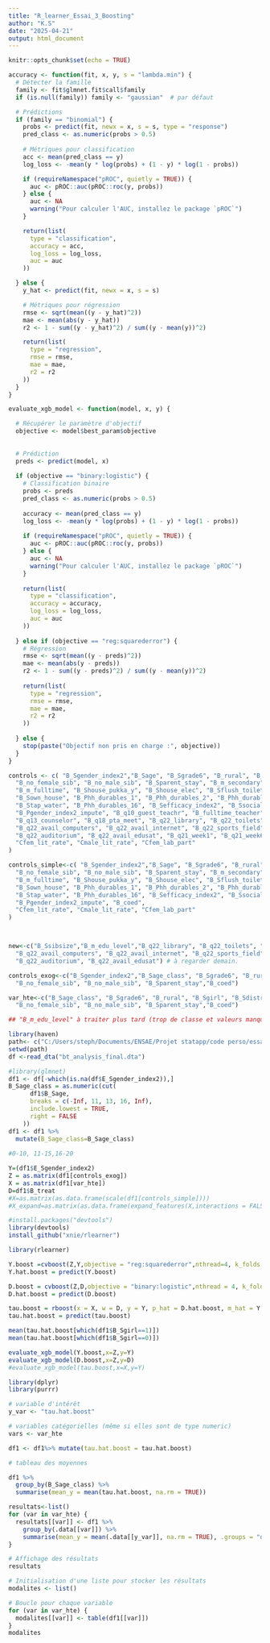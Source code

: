 ---
title: "R_learner_Essai_3_Boosting"
author: "K.S"
date: "2025-04-21"
output: html_document
---

```{r setup, include=FALSE}
knitr::opts_chunk$set(echo = TRUE)
```

```{r}
accuracy <- function(fit, x, y, s = "lambda.min") {
  # Détecter la famille
  family <- fit$glmnet.fit$call$family
  if (is.null(family)) family <- "gaussian"  # par défaut

  # Prédictions
  if (family == "binomial") {
    probs <- predict(fit, newx = x, s = s, type = "response")
    pred_class <- as.numeric(probs > 0.5)
    
    # Métriques pour classification
    acc <- mean(pred_class == y)
    log_loss <- -mean(y * log(probs) + (1 - y) * log(1 - probs))

    if (requireNamespace("pROC", quietly = TRUE)) {
      auc <- pROC::auc(pROC::roc(y, probs))
    } else {
      auc <- NA
      warning("Pour calculer l'AUC, installez le package `pROC`")
    }

    return(list(
      type = "classification",
      accuracy = acc,
      log_loss = log_loss,
      auc = auc
    ))

  } else {
    y_hat <- predict(fit, newx = x, s = s)

    # Métriques pour régression
    rmse <- sqrt(mean((y - y_hat)^2))
    mae <- mean(abs(y - y_hat))
    r2 <- 1 - sum((y - y_hat)^2) / sum((y - mean(y))^2)

    return(list(
      type = "regression",
      rmse = rmse,
      mae = mae,
      r2 = r2
    ))
  }
}
```

```{r}
evaluate_xgb_model <- function(model, x, y) {

  # Récupérer le paramètre d'objectif
  objective <- model$best_param$objective
  
  
  # Prédiction
  preds <- predict(model, x)
  
  if (objective == "binary:logistic") {
    # Classification binaire
    probs <- preds
    pred_class <- as.numeric(probs > 0.5)
    
    accuracy <- mean(pred_class == y)
    log_loss <- -mean(y * log(probs) + (1 - y) * log(1 - probs))
    
    if (requireNamespace("pROC", quietly = TRUE)) {
      auc <- pROC::auc(pROC::roc(y, probs))
    } else {
      auc <- NA
      warning("Pour calculer l'AUC, installez le package `pROC`")
    }
    
    return(list(
      type = "classification",
      accuracy = accuracy,
      log_loss = log_loss,
      auc = auc
    ))
    
  } else if (objective == "reg:squarederror") {
    # Régression
    rmse <- sqrt(mean((y - preds)^2))
    mae <- mean(abs(y - preds))
    r2 <- 1 - sum((y - preds)^2) / sum((y - mean(y))^2)
    
    return(list(
      type = "regression",
      rmse = rmse,
      mae = mae,
      r2 = r2
    ))
    
  } else {
    stop(paste("Objectif non pris en charge :", objective))
  }
}
```



```{r}
controls <- c( "B_Sgender_index2","B_Sage", "B_Sgrade6", "B_rural", "B_Sgirl", "B_Sdistrict", "B_Scaste_sc", "B_Scaste_st", "B_Smuslim",
  "B_no_female_sib", "B_no_male_sib", "B_Sparent_stay", "B_m_secondary", "B_m_parttime",
  "B_m_fulltime", "B_Shouse_pukka_y", "B_Shouse_elec", "B_Sflush_toilet", "B_Snonflush_toilet",
  "B_Sown_house", "B_Phh_durables_1", "B_Phh_durables_2", "B_Phh_durables_7", "B_Snewspaper_house",
  "B_Stap_water", "B_Phh_durables_16", "B_Sefficacy_index2", "B_Ssocial_scale",
  "B_Pgender_index2_impute", "B_q10_guest_teachr", "B_fulltime_teacher", "B_pct_female_teacher",
  "B_q13_counselor", "B_q18_pta_meet", "B_q22_library", "B_q22_toilets", "B_q22_electricity",
  "B_q22_avail_computers", "B_q22_avail_internet", "B_q22_sports_field", "B_q22_mid_meal",
  "B_q22_auditorium", "B_q22_avail_edusat", "B_q21_week1", "B_q21_week6", "B_coed",
  "Cfem_lit_rate", "Cmale_lit_rate", "Cfem_lab_part"
)

controls_simple<-c( "B_Sgender_index2","B_Sage", "B_Sgrade6", "B_rural", "B_Sgirl", "B_Sdistrict", "B_Scaste_sc", "B_Scaste_st", "B_Smuslim",
  "B_no_female_sib", "B_no_male_sib", "B_Sparent_stay", "B_m_secondary", "B_m_parttime",
  "B_m_fulltime", "B_Shouse_pukka_y", "B_Shouse_elec", "B_Sflush_toilet", "B_Snonflush_toilet",
  "B_Sown_house", "B_Phh_durables_1", "B_Phh_durables_2", "B_Phh_durables_7", "B_Snewspaper_house",
  "B_Stap_water", "B_Phh_durables_16", "B_Sefficacy_index2", "B_Ssocial_scale",
  "B_Pgender_index2_impute", "B_coed",
  "Cfem_lit_rate", "Cmale_lit_rate", "Cfem_lab_part"
)



new<-c("B_Ssibsize","B_m_edu_level","B_q22_library", "B_q22_toilets", "B_q22_electricity",
  "B_q22_avail_computers", "B_q22_avail_internet", "B_q22_sports_field", "B_q22_mid_meal",
  "B_q22_auditorium", "B_q22_avail_edusat") # à regarder demain.

controls_exog<-c("B_Sgender_index2","B_Sage_class", "B_Sgrade6", "B_rural", "B_Sgirl", "B_Sdistrict", "B_Scaste_sc", "B_Scaste_st", "B_Smuslim",
  "B_no_female_sib", "B_no_male_sib", "B_Sparent_stay","B_coed")

var_hte<-c("B_Sage_class", "B_Sgrade6", "B_rural", "B_Sgirl", "B_Sdistrict", "B_Scaste_sc", "B_Scaste_st", "B_Smuslim",
  "B_no_female_sib", "B_no_male_sib", "B_Sparent_stay","B_coed")

## "B_m_edu_level" à traiter plus tard (trop de classe et valeurs manquantes aussi)

```

```{r}
library(haven)
path<- c("C:/Users/steph/Documents/ENSAE/Projet statapp/code perso/essai R")
setwd(path)
df <-read_dta("bt_analysis_final.dta")
```

```{r}
#library(glmnet)
df1 <- df[-which(is.na(df$E_Sgender_index2)),]
B_Sage_class = as.numeric(cut(
      df1$B_Sage,
      breaks = c(-Inf, 11, 13, 16, Inf),
      include.lowest = TRUE,
      right = FALSE
    ))
df1 <- df1 %>%
  mutate(B_Sage_class=B_Sage_class)
  
#0-10, 11-15,16-20

```

```{r}
Y=(df1$E_Sgender_index2)
Z = as.matrix(df1[controls_exog])
X = as.matrix(df1[var_hte])
D=df1$B_treat
#X=as.matrix(as.data.frame(scale(df1[controls_simple])))
#X_expand=as.matrix(as.data.frame(expand_features(X,interactions = FALSE)))
```


```{r}
#install.packages("devtools") 
library(devtools) 
install_github("xnie/rlearner")
```

```{r}
library(rlearner)
```

```{r}
Y.boost =cvboost(Z,Y,objective = "reg:squarederror",nthread=4, k_folds = 5,ntrees_max = 1000)
Y.hat.boost = predict(Y.boost)

D.boost = cvboost(Z,D,objective = "binary:logistic",nthread = 4, k_folds = 5,ntrees_max = 500)
D.hat.boost = predict(D.boost)

tau.boost = rboost(x = X, w = D, y = Y, p_hat = D.hat.boost, m_hat = Y.hat.boost, nthread = 4,ntrees_max = 750)
tau.hat.boost = predict(tau.boost)

```

```{r}
mean(tau.hat.boost[which(df1$B_Sgirl==1)])
mean(tau.hat.boost[which(df1$B_Sgirl==0)])
```

```{r}
evaluate_xgb_model(Y.boost,x=Z,y=Y)
evaluate_xgb_model(D.boost,x=Z,y=D)
#evaluate_xgb_model(tau.boost,x=X,y=Y)
```


```{r}
library(dplyr)
library(purrr)

# variable d'intérêt
y_var <- "tau.hat.boost"

# variables catégorielles (même si elles sont de type numeric)
vars <- var_hte

df1 <- df1%>% mutate(tau.hat.boost = tau.hat.boost)

# tableau des moyennes 


```

```{r}
df1 %>%
  group_by(B_Sage_class) %>%
  summarise(mean_y = mean(tau.hat.boost, na.rm = TRUE))
```


```{r}
resultats<-list()
for (var in var_hte) {
  resultats[[var]] <- df1 %>%
    group_by(.data[[var]]) %>%
    summarise(mean_y = mean(.data[[y_var]], na.rm = TRUE), .groups = "drop")
}

# Affichage des résultats
resultats
```

```{r}


# Initialisation d'une liste pour stocker les résultats
modalites <- list()

# Boucle pour chaque variable
for (var in var_hte) {
  modalites[[var]] <- table(df1[[var]])
}
modalites
```

